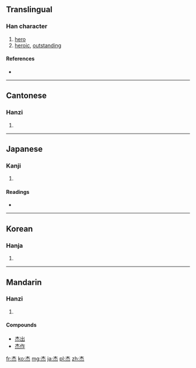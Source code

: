 {{also|傑}}
==Translingual==

===Han character===
{{Han char|rn=75|rad=木|as=04|sn=8|four=4033<sub>9</sub>|canj=木火 (DF)}}

# [[hero]]
# [[heroic]], [[outstanding]]

====References====
* {{Han ref|kx=0513.110|dkj=14498|dj=0899.070|hdz=21175.010|uh=6770|ud=26480|bh=AA4E|bd=43598}}

----

==Cantonese==

===Hanzi===
{{yue-hanzi|jyut=|y=git6|tra=傑}}

# {{defn|lang=yue|sort=木04}}

----

==Japanese==

===Kanji===
{{ja-kanji|grade=|rs=木04}}

# {{defn|lang=ja|sort=木04}}

====Readings====
* {{ja-readings|on=[[けつ]] (ketsu), [[げち]] (gechi)|kun=[[すぐれる]] (sugureru)}}

----

==Korean==

===Hanja===
{{ko-hanja|hangeul=걸|eumhun=|rv=geol|mr=kŏl|y=kel}}

# {{defn|lang=ko|sort=木04}}

----

==Mandarin==

===Hanzi===
{{cmn-hanzi|tra=傑|pin=[[jié]] ([[jie2]])|wg=chieh<sup>2</sup>}}

# {{defn|lang=cmn|sort=木04}}

====Compounds====
* [[杰出]]
* [[杰作]]

[[fr:杰]]
[[ko:杰]]
[[mg:杰]]
[[ja:杰]]
[[pl:杰]]
[[zh:杰]]